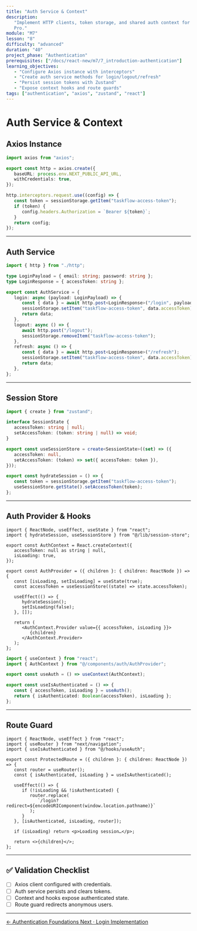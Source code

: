 ```yaml
---
title: "Auth Service & Context"
description:
   "Implement HTTP clients, token storage, and shared auth context for TaskFlow
   Pro."
module: "M7"
lesson: "8"
difficulty: "advanced"
duration: "40"
project_phase: "Authentication"
prerequisites: ["/docs/react-new/m7/7_introduction-authentication"]
learning_objectives:
   - "Configure Axios instance with interceptors"
   - "Create auth service methods for login/logout/refresh"
   - "Persist session tokens with Zustand"
   - "Expose context hooks and route guards"
tags: ["authentication", "axios", "zustand", "react"]
---
```


# Auth Service & Context

## Axios Instance

```ts filename="src/lib/http.ts"
import axios from "axios";

export const http = axios.create({
   baseURL: process.env.NEXT_PUBLIC_API_URL,
   withCredentials: true,
});

http.interceptors.request.use((config) => {
   const token = sessionStorage.getItem("taskflow-access-token");
   if (token) {
      config.headers.Authorization = `Bearer ${token}`;
   }
   return config;
});
```

---

## Auth Service

```ts filename="src/lib/auth-service.ts"
import { http } from "./http";

type LoginPayload = { email: string; password: string };
type LoginResponse = { accessToken: string };

export const AuthService = {
   login: async (payload: LoginPayload) => {
      const { data } = await http.post<LoginResponse>("/login", payload);
      sessionStorage.setItem("taskflow-access-token", data.accessToken);
      return data;
   },
   logout: async () => {
      await http.post("/logout");
      sessionStorage.removeItem("taskflow-access-token");
   },
   refresh: async () => {
      const { data } = await http.post<LoginResponse>("/refresh");
      sessionStorage.setItem("taskflow-access-token", data.accessToken);
      return data;
   },
};
```

---

## Session Store

```ts filename="src/lib/session-store.ts"
import { create } from "zustand";

interface SessionState {
   accessToken: string | null;
   setAccessToken: (token: string | null) => void;
}

export const useSessionStore = create<SessionState>((set) => ({
   accessToken: null,
   setAccessToken: (token) => set({ accessToken: token }),
}));

export const hydrateSession = () => {
   const token = sessionStorage.getItem("taskflow-access-token");
   useSessionStore.getState().setAccessToken(token);
};
```

---

## Auth Provider & Hooks

```tsx filename="src/components/auth/AuthProvider.tsx"
import { ReactNode, useEffect, useState } from "react";
import { hydrateSession, useSessionStore } from "@/lib/session-store";

export const AuthContext = React.createContext({
   accessToken: null as string | null,
   isLoading: true,
});

export const AuthProvider = ({ children }: { children: ReactNode }) => {
   const [isLoading, setIsLoading] = useState(true);
   const accessToken = useSessionStore((state) => state.accessToken);

   useEffect(() => {
      hydrateSession();
      setIsLoading(false);
   }, []);

   return (
      <AuthContext.Provider value={{ accessToken, isLoading }}>
         {children}
      </AuthContext.Provider>
   );
};
```

```ts filename="src/hooks/useAuth.ts"
import { useContext } from "react";
import { AuthContext } from "@/components/auth/AuthProvider";

export const useAuth = () => useContext(AuthContext);

export const useIsAuthenticated = () => {
   const { accessToken, isLoading } = useAuth();
   return { isAuthenticated: Boolean(accessToken), isLoading };
};
```

---

## Route Guard

```tsx filename="src/components/auth/ProtectedRoute.tsx"
import { ReactNode, useEffect } from "react";
import { useRouter } from "next/navigation";
import { useIsAuthenticated } from "@/hooks/useAuth";

export const ProtectedRoute = ({ children }: { children: ReactNode }) => {
   const router = useRouter();
   const { isAuthenticated, isLoading } = useIsAuthenticated();

   useEffect(() => {
      if (!isLoading && !isAuthenticated) {
         router.replace(
            `/login?redirect=${encodeURIComponent(window.location.pathname)}`
         );
      }
   }, [isAuthenticated, isLoading, router]);

   if (isLoading) return <p>Loading session…</p>;

   return <>{children}</>;
};
```

---

## ✅ Validation Checklist

-  [ ] Axios client configured with credentials.
-  [ ] Auth service persists and clears tokens.
-  [ ] Context and hooks expose authenticated state.
-  [ ] Route guard redirects anonymous users.

---

<div className='mt-8 flex justify-between'>
   <a
      href='/docs/react-new/m7/7_introduction-authentication'
      className='text-sm font-medium text-muted-foreground hover:text-foreground'
   >
      ← Authentication Foundations
   </a>
   <a
      href='/docs/react-new/m7/9_login-implementation'
      className='text-sm font-medium text-primary hover:text-primary/80'
   >
      Next · Login Implementation
   </a>
</div>
